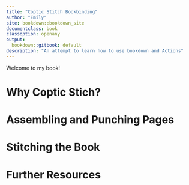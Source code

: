 ```yaml
---
title: "Coptic Stitch Bookbinding"
author: "Emily"
site: bookdown::bookdown_site
documentclass: book
classoption: openany
output:
  bookdown::gitbook: default
description: "An attempt to learn how to use bookdown and Actions"
---
```


Welcome to my book! 


# Why Coptic Stich?
# Assembling and Punching Pages
# Stitching the Book
# Further Resources

